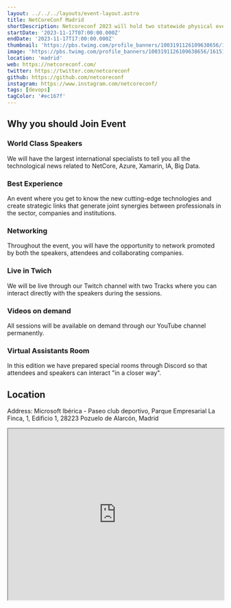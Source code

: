 ```yaml
---
layout: ../../../layouts/event-layout.astro
title: NetCoreConf Madrid
shortDescription: Netcoreconf 2023 will hold two statewide physical events dedicated exclusively to the development and consulting sector that seeks to discover and publicize new cutting edge technologies and create strategic links that generate joint synergies between industry professionals, companies and institutions.
startDate: '2023-11-17T07:00:00.000Z'
endDate: '2023-11-17T17:00:00.000Z'
thumbnail: 'https://pbs.twimg.com/profile_banners/1003191126109638656/1615194312/1500x500'
image: 'https://pbs.twimg.com/profile_banners/1003191126109638656/1615194312/1500x500'
location: 'madrid'
web: https://netcoreconf.com/
twitter: https://twitter.com/netcoreconf
github: https://github.com/netcoreconf
instagram: https://www.instagram.com/netcoreconf/
tags: [devops]
tagColor: '#ec167f'
---
```


## Why you should Join Event

### World Class Speakers

We will have the largest international specialists to tell you all the technological news related to NetCore, Azure, Xamarin, IA, Big Data.

### Best Experience

An event where you get to know the new cutting-edge technologies and create strategic links that generate joint synergies between professionals in the sector, companies and institutions.

### Networking

Throughout the event, you will have the opportunity to network promoted by both the speakers, attendees and collaborating companies.

### Live in Twich

We will be live through our Twitch channel with two Tracks where you can interact directly with the speakers during the sessions.

### Videos on demand

All sessions will be available on demand through our YouTube channel permanently.

### Virtual Assistants Room

In this edition we have prepared special rooms through Discord so that attendees and speakers can interact "in a closer way".

## Location

Address: Microsoft Ibérica - Paseo club deportivo, Parque Empresarial La Finca, 1, Edificio 1, 28223 Pozuelo de Alarcón, Madrid

<iframe
  style="width: 100%; height: 400px;"
  height="400"
  allowfullscreen=""
  loading="lazy"
  referrerpolicy="no-referrer-when-downgrade"
  src="https://www.google.com/maps/embed?pb=!1m14!1m8!1m3!1d12150.294033521597!2d-3.7982062!3d40.418298!3m2!1i1024!2i768!4f13.1!3m3!1m2!1s0xd418623764d33e9%3A0x845b5f9a13d2ccfe!2sMicrosoft%20Ib%C3%A9rica!5e0!3m2!1ses!2ses!4v1691659967221!5m2!1ses!2ses"
  aria-label="Microsoft Ibérica - Paseo club deportivo, Parque Empresarial La Finca, 1, Edificio 1, 28223 Pozuelo de Alarcón, Madrid"
></iframe>
